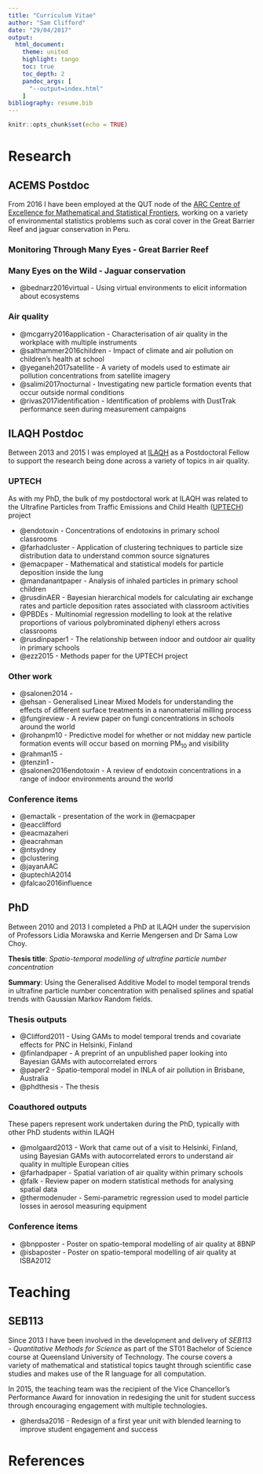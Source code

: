 ```yaml
---
title: "Curriculum Vitae"
author: "Sam Clifford"
date: "29/04/2017"
output:
  html_document:
    theme: united
    highlight: tango
    toc: true
    toc_depth: 2
    pandoc_args: [ 
      "--output=index.html" 
    ] 
bibliography: resume.bib
---
```


```r
knitr::opts_chunk$set(echo = TRUE)
```

# Research

## ACEMS Postdoc

From 2016 I have been employed at the QUT node of the [ARC Centre of Excellence for Mathematical and Statistical Frontiers](http://acems.org.au/), working on a variety of environmental statistics problems such as coral cover in the Great Barrier Reef and jaguar conservation in Peru.

### Monitoring Through Many Eyes - Great Barrier Reef

### Many Eyes on the Wild - Jaguar conservation
* @bednarz2016virtual - Using virtual environments to elicit information about ecosystems

### Air quality

* @mcgarry2016application - Characterisation of air quality in the workplace with multiple instruments
* @salthammer2016children - Impact of climate and air pollution on children's health at school
* @yeganeh2017satellite - A variety of models used to estimate air pollution concentrations from satellite imagery
* @salimi2017nocturnal - Investigating new particle formation events that occur outside normal conditions
* @rivas2017identification - Identification of problems with DustTrak performance seen during measurement campaigns


## ILAQH Postdoc

Between 2013 and 2015 I was employed at  [ILAQH](https://www.qut.edu.au/research/our-research/institutes-centres-and-research-groups/international-laboratory-for-air-quality-and-health) as a Postdoctoral Fellow to support the research being done across a variety of topics in air quality.

### UPTECH

As with my PhD, the bulk of my postdoctoral work at ILAQH was related to the Ultrafine Particles from Traffic Emissions and Child Health  ([UPTECH](https://www.qut.edu.au/research/research-projects/uptech)) project

* @endotoxin - Concentrations of endotoxins in primary school classrooms
* @farhadcluster - Application of clustering techniques to particle size distribution data to understand common source signatures
* @emacpaper - Mathematical and statistical models for particle deposition inside the lung
* @mandanantpaper - Analysis of inhaled particles in primary school children
* @rusdinAER - Bayesian hierarchical models for calculating air exchange rates and particle deposition rates associated with classroom activities
* @PBDEs - Multinomial regression modelling to look at the relative proportions of various polybrominated diphenyl ethers across classrooms
* @rusdinpaper1 - The relationship between indoor and outdoor air quality in primary schools
* @ezz2015 - Methods paper for the UPTECH project


### Other work

* @salonen2014 - 
* @ehsan - Generalised Linear Mixed Models for understanding the effects of different surface treatments in a nanomaterial milling process
* @fungireview - A review paper on fungi concentrations in schools around the world
* @rohanpm10 - Predictive model for whether or not midday new particle formation events will occur based on morning PM$_{10}$ and visibility
* @rahman15 -
* @tenzin1 - 
* @salonen2016endotoxin - A review of endotoxin concentrations in a range of indoor environments around the world


### Conference items
* @emactalk - presentation of the work in @emacpaper
* @eacclifford
* @eacmazaheri
* @eacrahman
* @ntsydney
* @clustering
* @jayanAAC
* @uptechIA2014
* @falcao2016influence

## PhD 

Between 2010 and 2013 I completed a PhD at ILAQH under the supervision of Professors Lidia Morawska and Kerrie Mengersen and Dr Sama Low Choy.

**Thesis title**: _Spatio-temporal modelling of ultrafine particle number concentration_

**Summary**: Using the Generalised Additive Model to model temporal trends in ultrafine particle number concentration with penalised splines and spatial trends with Gaussian Markov Random fields.

### Thesis outputs

* @Clifford2011 - Using GAMs to model temporal trends and covariate effects for PNC in Helsinki, Finland
* @finlandpaper - A preprint of an unpublished paper looking into Bayesian GAMs with autocorrelated errors
* @paper2 - Spatio-temporal model in INLA of air pollution in Brisbane, Australia
* @phdthesis - The thesis

### Coauthored outputs

These papers represent work undertaken during the PhD, typically with other PhD students within ILAQH

* @molgaard2013 - Work that came out of a visit to Helsinki, Finland, using Bayesian GAMs with autocorrelated errors to understand air quality in multiple European cities
* @farhadpaper - Spatial variation of air quality within primary schools
* @falk - Review paper on modern statistical methods for analysing spatial data
* @thermodenuder - Semi-parametric regression used to model particle losses in aerosol measuring equipment

### Conference items
* @bnpposter - Poster on spatio-temporal modelling of air quality at 8BNP
* @isbaposter - Poster on spatio-temporal modelling of air quality at ISBA2012

# Teaching

## SEB113

Since 2013 I have been involved in the development and delivery of *SEB113 - Quantitative Methods for Science* as part of the ST01 Bachelor of Science course at Queensland University of Technology. The course covers a variety of mathematical and statistical topics taught through scientific case studies and makes use of the R language for all computation.

In 2015, the teaching team was the recipient of the Vice Chancellor's Performance Award for innovation in redesiging the unit for student success through encouraging engagement with multiple technologies.

* @herdsa2016 - Redesign of a first year unit with blended learning to improve student engagement and success

# References
